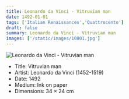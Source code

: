 ```yaml
---
title: Leonardo da Vinci - Vitruvian man 
date: 1492-01-01
tags: ['Italian Renaissances','Quattrocento']
draft: false
summary: Leonardo da Vinci - Vitruvian man 
images: ['/static/images/10801.jpg']
---
```


![Leonardo da Vinci - Vitruvian man ](/static/images/10801.jpg)

* Title: Vitruvian man 
* Artist: Leonardo da Vinci (1452-1519)
* Date: 1492
* Medium: Ink on paper
* Dimensions: 34 × 24 cm


